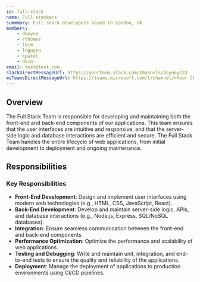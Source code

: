 ```yaml
---
id: full-stack
name: Full stackers
summmary: Full stack developers based in London, UK
members:
    - dboyne
    - rthomas
    - lkim
    - lnguyen
    - kpatel
    - dkim
email: test@test.com
slackDirectMessageUrl: https://yourteam.slack.com/channels/boyney123
msTeamsDirectMessageUrl: https://teams.microsoft.com/l/channel/<Your Channel Id>/<Your team chat name>?groupId=<Your group Id>&tenantId=<Your tenant Id>
---
```


## Overview

The Full Stack Team is responsible for developing and maintaining both the front-end and back-end components of our applications. This team ensures that the user interfaces are intuitive and responsive, and that the server-side logic and database interactions are efficient and secure. The Full Stack Team handles the entire lifecycle of web applications, from initial development to deployment and ongoing maintenance.

## Responsibilities

### Key Responsibilities
- **Front-End Development**: Design and implement user interfaces using modern web technologies (e.g., HTML, CSS, JavaScript, React).
- **Back-End Development**: Develop and maintain server-side logic, APIs, and database interactions (e.g., Node.js, Express, SQL/NoSQL databases).
- **Integration**: Ensure seamless communication between the front-end and back-end components.
- **Performance Optimization**: Optimize the performance and scalability of web applications.
- **Testing and Debugging**: Write and maintain unit, integration, and end-to-end tests to ensure the quality and reliability of the applications.
- **Deployment**: Manage the deployment of applications to production environments using CI/CD pipelines.

